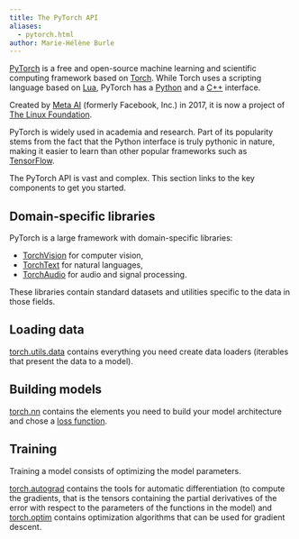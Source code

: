 ```yaml
---
title: The PyTorch API
aliases:
  - pytorch.html
author: Marie-Hélène Burle
---
```


:::{.def}

[PyTorch](https://pytorch.org/) is a free and open-source machine learning and scientific computing framework based on [Torch](http://torch.ch/). While Torch uses a scripting language based on [Lua](https://en.wikipedia.org/wiki/Lua_(programming_language)), PyTorch has a [Python](https://www.python.org/) and a [C++](https://isocpp.org/) interface.

Created by [Meta AI](https://en.wikipedia.org/wiki/Meta_AI) (formerly Facebook, Inc.) in 2017, it is now a project of [The Linux Foundation](https://en.wikipedia.org/wiki/Linux_Foundation).

PyTorch is widely used in academia and research. Part of its popularity stems from the fact that the Python interface is truly pythonic in nature, making it easier to learn than other popular frameworks such as [TensorFlow](https://www.tensorflow.org/).

The PyTorch API is vast and complex. This section links to the key components to get you started.

:::

## Domain-specific libraries

PyTorch is a large framework with domain-specific libraries:

- [TorchVision](https://pytorch.org/vision/stable/index.html) for computer vision,
- [TorchText](https://pytorch.org/text/stable/index.html) for natural languages,
- [TorchAudio](https://pytorch.org/audio/stable/index.html) for audio and signal processing.

These libraries contain standard datasets and utilities specific to the data in those fields.

## Loading data

[torch.utils.data](https://pytorch.org/docs/stable/data.html) contains everything you need create data loaders (iterables that present the data to a model).

## Building models

[torch.nn](https://pytorch.org/docs/stable/nn.html) contains the elements you need to build your model architecture and chose a [loss function](https://pytorch.org/docs/stable/nn.html#loss-functions).

## Training

Training a model consists of optimizing the model parameters.

[torch.autograd](https://pytorch.org/docs/stable/autograd.html) contains the tools for automatic differentiation (to compute the gradients, that is the tensors containing the partial derivatives of the error with respect to the parameters of the functions in the model) and [torch.optim](https://pytorch.org/docs/stable/optim.html) contains optimization algorithms that can be used for gradient descent.
